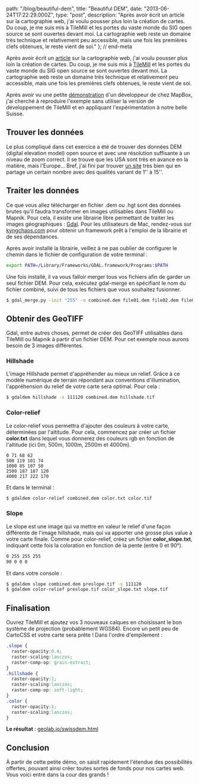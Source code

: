 
  path: "/blog/beautiful-dem",
  title: "Beautiful DEM",
  date: "2013-06-24T17:22:29.000Z",
  type: "post",
  description: "Après avoir écrit un article sur la cartographie web, j'ai voulu pousser plus loin la création de cartes. Du coup, je me suis mis à TileMill et les portes du vaste monde du SIG open source se sont ouvertes devant moi. La cartographie web reste un domaine très technique et relativement peu accessible, mais une fois les premières clefs obtenues, le reste vient de soi."
}; // end-meta

Après avoir écrit un [article](http://antistatique.net/blog/2013/04/05/devenez-un-maitre-cartographe/) sur la cartographie web, j'ai voulu pousser plus loin la création de cartes. Du coup, je me suis mis à [TileMill](http://www.mapbox.com/tilemill/) et les portes du vaste monde du SIG open source se sont ouvertes devant moi. La cartographie web reste un domaine très technique et relativement peu accessible, mais une fois les premières clefs obtenues, le reste vient de soi.

Après avoir vu une petite [démonstration](http://www.mapbox.com/blog/tilemill-raster-colorizer/) d'un développeur de chez MapBox, j'ai cherché à reproduire l'exemple sans utiliser la version de développement de TileMill et en appliquant l'expérimentation à notre belle Suisse.

## Trouver les données

Le plus compliqué dans cet exercice a été de trouver des données DEM (digital elevation model) open source et avec une résolution suffisante à un niveau de zoom correct. Il se trouve que les USA sont très en avance en la matière, mais l'Europe... Bref, j'ai fini par trouver [un site](http://www.viewfinderpanoramas.org/dem3.html) très bien qui en partage un certain nombre avec des qualités variant de 1'' à 15''.

## Traiter les données

Ce que vous allez télécharger en fichier .dem ou .hgt sont des données brutes qu'il faudra transformer en images utilisables dans TileMill ou Mapnik. Pour cela, il existe une librairie libre permettant de traiter les images géographiques : [Gdal](http://www.gdal.org/index.html). Pour les utilisateurs de Mac, rendez-vous sur [kyngchaos.com](http://www.kyngchaos.com/software:frameworks) pour obtenir un framework prêt à l'emploi de la librairie et de ses dépendances.

Après avoir installé la librairie, veillez à ne pas oublier de configurer le chemin dans le fichier de configuration de votre terminal :
```bash
export PATH=/Library/Frameworks/GDAL.framework/Programs:$PATH
```

Une fois installé, il va vous falloir merger tous vos fichiers afin de garder un seul fichier DEM. Pour cela, exécutez gdal-merge en spécifiant le nom du fichier combiné, suivi de tous les fichiers que vous souhaitez fusionner.
```bash
$ gdal_merge.py -init "255" -o combined.dem file01.dem file02.dem file03.dem
```

## Obtenir des GeoTIFF

Gdal, entre autres choses, permet de créer des GeoTIFF utilisables dans TileMill ou Mapnik à partir d'un fichier DEM. Pour cet exemple nous aurons besoin de 3 images différentes.

### Hillshade
L'image Hillshade permet d'appréhender au mieux un relief. Grâce à ce modèle numérique de terrain répondant aux conventions d'illumination, l'appréhension du relief de votre carte sera optimal. Pour cela :
```bash
$ gdaldem hillshade -s 111120 combined.dem hillshade.tif
```

<Picture alt="gdal hillshade" filename="alps-hillshade.jpg" />

### Color-relief
Le color-relief vous permettra d'ajouter des couleurs à votre carte, déterminées par l'altitude. Pour cela, commencez par créer un fichier **color.txt** dans lequel vous donnerez des couleurs rgb en fonction de l'altitude (ici 0m, 500m, 1000m, 2500m et 4000m).

```
0 71 68 62
500 119 101 74 
1000 85 107 50 
2500 187 187 120 
4000 217 222 170 
```

Et dans le terminal :
```bash
$ gdaldem color-relief combined.dem color.txt color.tif
```

<Picture alt="gdal color-relief" filename="alps-color.jpg" />

### Slope
Le slope est une image qui va mettre en valeur le relief d'une façon différente de l'image hillshade, mais qui va apporter une grosse plus value à votre carte finale. Comme pour color-relief, créez un fichier **color_slope.txt**, indiquant cette fois la coloration en fonction de la pente (entre 0 et 90°).
```bash
0 255 255 255
90 0 0 0
```

Et dans votre console :
```bash
$ gdaldem slope combined.dem preslope.tif -s 111120
$ gdaldem color-relief preslope.tif color_slope.txt slope.tif
```

<Picture alt="gdal slope" filename="alps-slope.jpg" />

## Finalisation

Ouvrez TileMill et ajoutez vos 3 nouveaux calques en choisissant le bon système de projection (probablement WGS84). Encore un petit peu de CartoCSS et votre carte sera prête ! Dans l'ordre d'empilement :
```css
.slope {
  raster-opacity:0.4;
  raster-scaling:lanczos;
  raster-comp-op: grain-extract;
}
.hillshade {
  raster-opacity:1;
  raster-scaling:lanczos;
  raster-comp-op: soft-light;
}
.color {
  raster-opacity:1;
  raster-scaling:lanczos;
}
```

**Le résultat** : [geolab.io/swissdem.html](https://geolab.app/labs/swissdem/)

## Conclusion

À partir de cette petite démo, on saisit rapidement l'étendue des possibilités offertes, pouvant ainsi créer toutes sortes de fonds pour nos cartes web. Vous voici entré dans la cour des grands !

